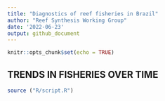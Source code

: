 ```yaml
---
title: "Diagnostics of reef fisheries in Brazil"
author: "Reef Synthesis Working Group"
date: '2022-06-23'
output: github_document
---
```



<!-- README.md is generated from README.Rmd. Please edit that file -->

<!-- badges: start -->
<!-- badges: end -->


```r
knitr::opts_chunk$set(echo = TRUE)
```

## TRENDS IN FISHERIES OVER TIME

```r

source ("R/script.R")



```

